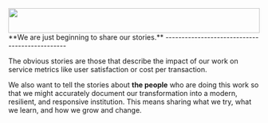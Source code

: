 

 
<GoAGrid minChildWidth="30ch">
      <div
        style="
            position: relative;             
            padding-bottom:10%;"
        id="yui_3_17_2_1_1681489731690_301"
      >
        <noscript><img src={deliveryModel.src} alt="" /></noscript>
        <img
          style=" width: 100%; height: 100%; position: absolute;"
          data-image-resolution="750w"
          src={deliveryModel.src}
          alt=""
        />
      </div>
      <div>
        **We are just beginning to share our stories.**
-----------------------------------------------

The obvious stories are those that describe the impact of our work on service metrics like user satisfaction or cost per transaction.

We also want to tell the stories about **the people** who are doing this work so that we might accurately document our transformation into a modern, resilient, and responsive institution. This means sharing what we try, what we learn, and how we grow and change.
      </div>
</GoAGrid>


